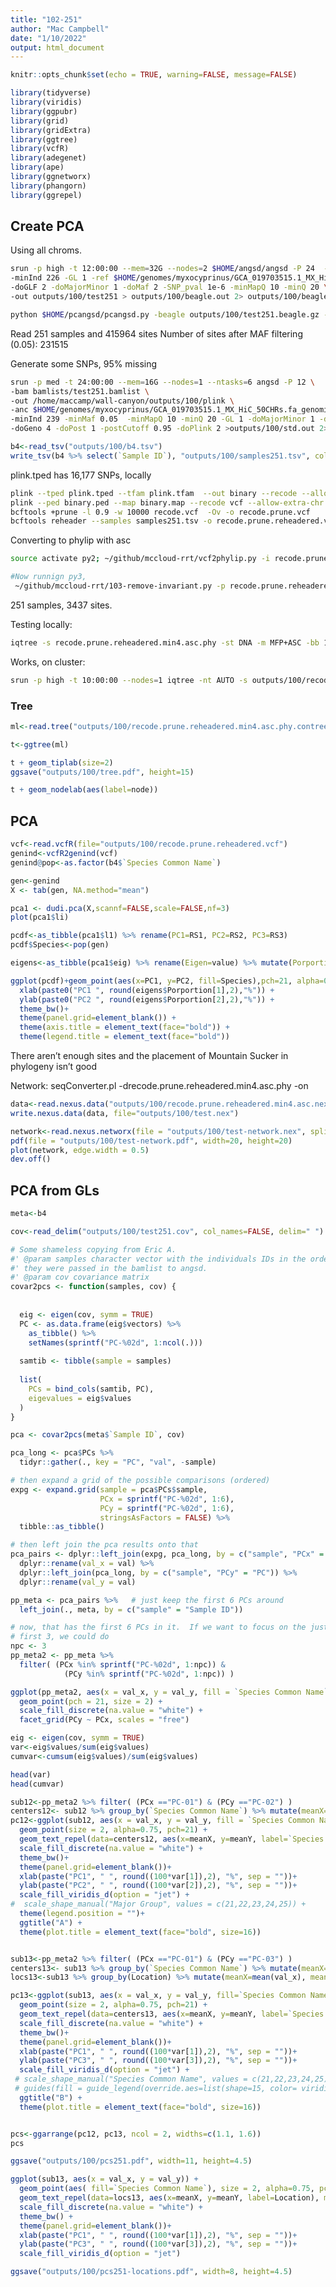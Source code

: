 ```yaml
---
title: "102-251"
author: "Mac Campbell"
date: "1/10/2022"
output: html_document
---
```


```r
knitr::opts_chunk$set(echo = TRUE, warning=FALSE, message=FALSE)
```


```r
library(tidyverse)
library(viridis)
library(ggpubr)
library(grid)
library(gridExtra)
library(ggtree)
library(vcfR)
library(adegenet)
library(ape)
library(ggnetworx)
library(phangorn)
library(ggrepel)
```


## Create PCA
Using all chroms.    
```sh
srun -p high -t 12:00:00 --mem=32G --nodes=2 $HOME/angsd/angsd -P 24  -bam bamlists/test251.bamlist \
-minInd 226 -GL 1 -ref $HOME/genomes/myxocyprinus/GCA_019703515.1_MX_HiC_50CHRs.fa_genomic.fna \
-doGLF 2 -doMajorMinor 1 -doMaf 2 -SNP_pval 1e-6 -minMapQ 10 -minQ 20 \
-out outputs/100/test251 > outputs/100/beagle.out 2> outputs/100/beagle.err &

python $HOME/pcangsd/pcangsd.py -beagle outputs/100/test251.beagle.gz -o outputs/100/test251 -threads 10
```
Read 251 samples and 415964 sites
Number of sites after MAF filtering (0.05): 231515


Generate some SNPs, 95% missing
```sh
srun -p med -t 24:00:00 --mem=16G --nodes=1 --ntasks=6 angsd -P 12 \
-bam bamlists/test251.bamlist \
-out /home/maccamp/wall-canyon/outputs/100/plink \
-anc $HOME/genomes/myxocyprinus/GCA_019703515.1_MX_HiC_50CHRs.fa_genomic.fna \
-minInd 239 -minMaf 0.05  -minMapQ 10 -minQ 20 -GL 1 -doMajorMinor 1 -doMaf 1 -SNP_pval 1e-6 \
-doGeno 4 -doPost 1 -postCutoff 0.95 -doPlink 2 >outputs/100/std.out 2>outputs/100/std.err &
```

```r
b4<-read_tsv("outputs/100/b4.tsv")
write_tsv(b4 %>% select(`Sample ID`), "outputs/100/samples251.tsv", col_names = FALSE)
```

plink.tped has 16,177 SNPs, locally

```sh
plink --tped plink.tped --tfam plink.tfam  --out binary --recode --allow-extra-chr --noweb
plink --ped binary.ped --map binary.map --recode vcf --allow-extra-chr -out recode
bcftools +prune -l 0.9 -w 10000 recode.vcf  -Ov -o recode.prune.vcf
bcftools reheader --samples samples251.tsv -o recode.prune.reheadered.vcf recode.prune.vcf
```


Converting to phylip with asc
```sh
source activate py2; ~/github/mccloud-rrt/vcf2phylip.py -i recode.prune.reheadered.vcf; conda deactivate;

#Now runnign py3, 
 ~/github/mccloud-rrt/103-remove-invariant.py -p recode.prune.reheadered.min4.phy -o recode.prune.reheadered.min4.asc.phy
```
251 samples, 3437 sites.

Testing locally:

```sh
iqtree -s recode.prune.reheadered.min4.asc.phy -st DNA -m MFP+ASC -bb 1000 -alrt 1000 -redo
```

Works, on cluster:

```sh
srun -p high -t 10:00:00 --nodes=1 iqtree -nt AUTO -s outputs/100/recode.prune.reheadered.min4.asc.phy -st DNA -m MFP+ASC -bb 1000 -alrt 1000 -redo
```

### Tree

```r
ml<-read.tree("outputs/100/recode.prune.reheadered.min4.asc.phy.contree")

t<-ggtree(ml)
```

```r
t + geom_tiplab(size=2)
ggsave("outputs/100/tree.pdf", height=15)
``` 

```r
t + geom_nodelab(aes(label=node))
```


 
## PCA
```r
vcf<-read.vcfR(file="outputs/100/recode.prune.reheadered.vcf") 
genind<-vcfR2genind(vcf)
genind@pop<-as.factor(b4$`Species Common Name`)
```

```r
gen<-genind
X <- tab(gen, NA.method="mean")

pca1 <- dudi.pca(X,scannf=FALSE,scale=FALSE,nf=3)
plot(pca1$li)
```



```r
pcdf<-as_tibble(pca1$l1) %>% rename(PC1=RS1, PC2=RS2, PC3=RS3)
pcdf$Species<-pop(gen)

eigens<-as_tibble(pca1$eig) %>% rename(Eigen=value) %>% mutate(Porportion=Eigen/sum(Eigen)*100)

ggplot(pcdf)+geom_point(aes(x=PC1, y=PC2, fill=Species),pch=21, alpha=0.75, size=2)+
  xlab(paste0("PC1 ", round(eigens$Porportion[1],2),"%")) +
  ylab(paste0("PC2 ", round(eigens$Porportion[2],2),"%")) +
  theme_bw()+
  theme(panel.grid=element_blank()) +
  theme(axis.title = element_text(face="bold")) +
  theme(legend.title = element_text(face="bold"))
```

There aren't enough sites and the placement of Mountain Sucker in phylogeny isn't good

Network:
seqConverter.pl -drecode.prune.reheadered.min4.asc.phy -on
```r

data<-read.nexus.data("outputs/100/recode.prune.reheadered.min4.asc.nex")
write.nexus.data(data, file="outputs/100/test.nex")
```


```r
network<-read.nexus.networx(file = "outputs/100/test-network.nex", splits=FALSE)
pdf(file = "outputs/100/test-network.pdf", width=20, height=20)
plot(network, edge.width = 0.5)
dev.off()
```


## PCA from GLs



```r
meta<-b4 

cov<-read_delim("outputs/100/test251.cov", col_names=FALSE, delim=" ") %>% as.matrix()
```

```r
# Some shameless copying from Eric A.
#' @param samples character vector with the individuals IDs in the order in which
#' they were passed in the bamlist to angsd.
#' @param cov covariance matrix
covar2pcs <- function(samples, cov) {
  
  
  eig <- eigen(cov, symm = TRUE)
  PC <- as.data.frame(eig$vectors) %>%
    as_tibble() %>%
    setNames(sprintf("PC-%02d", 1:ncol(.)))
  
  samtib <- tibble(sample = samples)
  
  list(
    PCs = bind_cols(samtib, PC),
    eigevalues = eig$values
  )
}
```

```r
pca <- covar2pcs(meta$`Sample ID`, cov)

pca_long <- pca$PCs %>%
  tidyr::gather(., key = "PC", "val", -sample)

# then expand a grid of the possible comparisons (ordered)
expg <- expand.grid(sample = pca$PCs$sample,
                    PCx = sprintf("PC-%02d", 1:6),
                    PCy = sprintf("PC-%02d", 1:6),
                    stringsAsFactors = FALSE) %>%
  tibble::as_tibble()

# then left join the pca results onto that
pca_pairs <- dplyr::left_join(expg, pca_long, by = c("sample", "PCx" = "PC")) %>%
  dplyr::rename(val_x = val) %>%
  dplyr::left_join(pca_long, by = c("sample", "PCy" = "PC")) %>%
  dplyr::rename(val_y = val)

pp_meta <- pca_pairs %>%   # just keep the first 6 PCs around
  left_join(., meta, by = c("sample" = "Sample ID"))

# now, that has the first 6 PCs in it.  If we want to focus on the just the
# first 3, we could do 
npc <- 3
pp_meta2 <- pp_meta %>%
  filter( (PCx %in% sprintf("PC-%02d", 1:npc)) & 
            (PCy %in% sprintf("PC-%02d", 1:npc)) )

ggplot(pp_meta2, aes(x = val_x, y = val_y, fill = `Species Common Name`)) +
  geom_point(pch = 21, size = 2) +
  scale_fill_discrete(na.value = "white") + 
  facet_grid(PCy ~ PCx, scales = "free")
```

```r
eig <- eigen(cov, symm = TRUE)
var<-eig$values/sum(eig$values)
cumvar<-cumsum(eig$values)/sum(eig$values)

head(var)
head(cumvar)
```


```r
sub12<-pp_meta2 %>% filter( (PCx =="PC-01") & (PCy =="PC-02") )
centers12<- sub12 %>% group_by(`Species Common Name`) %>% mutate(meanX=mean(val_x), meanY=mean(val_y)) %>% select(`Species Common Name`, meanX, meanY) %>% unique()
pc12<-ggplot(sub12, aes(x = val_x, y = val_y, fill = `Species Common Name`)) +
  geom_point(size = 2, alpha=0.75, pch=21) +
  geom_text_repel(data=centers12, aes(x=meanX, y=meanY, label=`Species Common Name`), max.overlaps = Inf) +
  scale_fill_discrete(na.value = "white") + 
  theme_bw()+
  theme(panel.grid=element_blank())+
  xlab(paste("PC1", " ", round((100*var[1]),2), "%", sep = ""))+
  ylab(paste("PC2", " ", round((100*var[2]),2), "%", sep = ""))+
  scale_fill_viridis_d(option = "jet") +
#  scale_shape_manual("Major Group", values = c(21,22,23,24,25)) +
  theme(legend.position = "")+
  ggtitle("A") +
  theme(plot.title = element_text(face="bold", size=16))


sub13<-pp_meta2 %>% filter( (PCx =="PC-01") & (PCy =="PC-03") )
centers13<- sub13 %>% group_by(`Species Common Name`) %>% mutate(meanX=mean(val_x), meanY=mean(val_y)) %>% select(`Species Common Name`, meanX, meanY) %>% unique()
locs13<-sub13 %>% group_by(Location) %>% mutate(meanX=mean(val_x), meanY=mean(val_y)) %>% select(Location, meanX, meanY) %>% unique()

pc13<-ggplot(sub13, aes(x = val_x, y = val_y, fill=`Species Common Name`)) +
  geom_point(size = 2, alpha=0.75, pch=21) +
  geom_text_repel(data=centers13, aes(x=meanX, y=meanY, label=`Species Common Name`), max.overlaps = Inf) +
  scale_fill_discrete(na.value = "white") + 
  theme_bw()+
  theme(panel.grid=element_blank())+
  xlab(paste("PC1", " ", round((100*var[1]),2), "%", sep = ""))+
  ylab(paste("PC3", " ", round((100*var[3]),2), "%", sep = ""))+
  scale_fill_viridis_d(option = "jet") +
 # scale_shape_manual("Species Common Name", values = c(21,22,23,24,25)) +
 # guides(fill = guide_legend(override.aes=list(shape=15, color= viridis(12, option="magma")))) +
  ggtitle("B") +
  theme(plot.title = element_text(face="bold", size=16))


pcs<-ggarrange(pc12, pc13, ncol = 2, widths=c(1.1, 1.6))
pcs

ggsave("outputs/100/pcs251.pdf", width=11, height=4.5)

```

```r
ggplot(sub13, aes(x = val_x, y = val_y)) +
  geom_point(aes( fill=`Species Common Name`), size = 2, alpha=0.75, pch=21) +
  geom_text_repel(data=locs13, aes(x=meanX, y=meanY, label=Location), max.overlaps = Inf) +
  scale_fill_discrete(na.value = "white") + 
  theme_bw() +
  theme(panel.grid=element_blank())+
  xlab(paste("PC1", " ", round((100*var[1]),2), "%", sep = ""))+
  ylab(paste("PC3", " ", round((100*var[3]),2), "%", sep = ""))+
  scale_fill_viridis_d(option = "jet") 

ggsave("outputs/100/pcs251-locations.pdf", width=8, height=4.5)

```